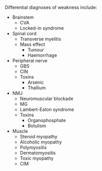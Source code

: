 Differential diagnoses of weakness include:

* Brainstem
	* CVA
	* Locked-in syndrome
* Spinal cord
	* Transverse myelitis
	* Mass effect
		* Tumour
		* Haemorrhage
* Peripheral nerve
	* GBS
	* CIN
	* Toxins
		* Arsenic
		* Thallium
* NMJ
	* Neuromuscular blockade
	* MG
	* Lambert-Eaton syndrome
	* Toxins
		* Organophosphate
		* Botulism
* Muscle
	* Steroid myopathy
	* Alcoholic myopathy
	* Polymyositis
	* Dermatomyositis
	* Toxic myopathy
	* CIM